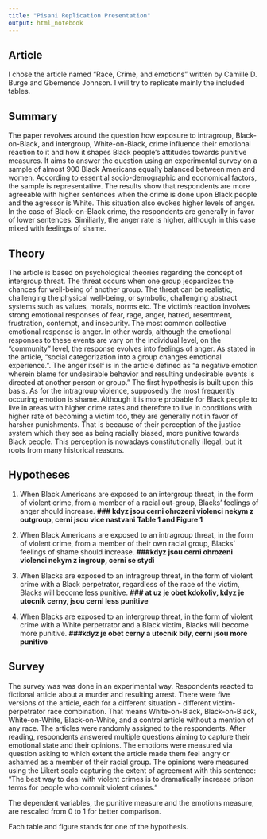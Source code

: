 ```yaml
---
title: "Pisani Replication Presentation"
output: html_notebook
---
```


## Article ##

I chose the article named "Race, Crime, and emotions" written by Camille D. Burge and Gbemende Johnson. I will try to replicate mainly the included tables. 

## Summary ## 

The paper revolves around the question how exposure to intragroup, Black-on-Black, and intergroup, White-on-Black, crime influence their emotional reaction to it and how it shapes Black people's attitudes towards punitive measures. It aims to answer the question using an experimental survey on a sample of almost 900 Black Americans equally balanced between men and women. According to essential socio-demographic and economical factors, the sample is representative. The results show that respondents are more agreeable with higher sentences when the crime is done upon Black people and the agressor is White. This situation also evokes higher levels of anger. In the case of Black-on-Black crime, the respondents are generally in favor of lower sentences. Similiarly, the anger rate is higher, although in this case mixed with feelings of shame.

## Theory ##

The article is based on psychological theories regarding the concept of intergroup threat. The threat occurs when one group jeopardizes the chances for well-being of another group. The threat can be realistic, challenging the physical well-being, or symbolic, challenging abstract systems such as values, morals, norms etc. The victim's reaction involves strong emotional responses of fear, rage, anger, hatred, resentment, frustration, contempt, and insecurity. The most common collective emotional response is anger. In other words, although the emotional responses to these events are vary on the individual level, on the "community" level, the response evolves into feelings of anger. As stated in the article, "social categorization into a group changes emotional experience.". The anger itself is in the article defined as "a negative emotion wherein blame for undesirable behavior and resulting undesirable events is directed at another person or group." The first hypothesis is built upon this basis. As for the intragroup violence, supposedly the most frequently occuring emotion is shame. Although it is more probable for Black people to live in areas with higher crime rates and therefore to live in conditions with higher rate of becoming a victim too, they are generally not in favor of harsher punishments. That is because of their perception of the justice system which they see as being racially biased, more punitive towards Black people. This perception is nowadays constitutionally illegal, but it roots from many historical reasons.

## Hypotheses

1. When Black Americans are exposed to an intergroup threat, in the form of violent crime, from a member of a racial out-group, Blacks' feelings of anger should increase. **### kdyz jsou cerni ohrozeni violenci nekym z outgroup, cerni jsou vice nastvani** **Table 1 and Figure 1**

2. When Black Americans are exposed to an intragroup threat, in the form of violent crime, from a member of their own racial group, Blacks' feelings of shame should increase. **###kdyz jsou cerni ohrozeni violenci nekym z ingroup, cerni se stydi**

3. When Blacks are exposed to an intragroup threat, in the form of violent crime with a Black perpetrator, regardless of the race of the victim, Blacks will become less punitive. **### at uz je obet kdokoliv, kdyz je utocnik cerny, jsou cerni less punitive**

4. When Blacks are exposed to an intergroup threat, in the form of violent crime with a White perpetrator and a Black victim, Blacks will become more punitive. **###kdyz je obet cerny a utocnik bily, cerni jsou more punitive**

## Survey ## 

The survey was was done in an experimental way. Respondents reacted to fictional article about a murder and resulting arrest. There were five versions of the article, each for a different situation - different victim-perpetrator race combination. That means White-on-Black, Black-on-Black, White-on-White, Black-on-White, and a control article without a mention of any race. The articles were randomly assigned to the respondents. After reading, respondents answered multiple questions aiming to capture their emotional state and their opinions. The emotions were measured via question asking to which extent the article made them feel angry or ashamed as a member of their racial group. The opinions were measured using the Likert scale capturing the extent of agreement with this sentence: "The best way to deal with violent crimes is to dramatically increase prison terms for people who commit violent crimes."

The dependent variables, the punitive measure and the emotions measure, are rescaled from 0 to 1 for better comparison.

Each table and figure stands for one of the hypothesis.

